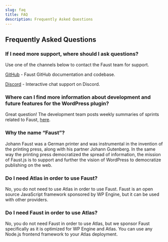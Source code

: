 ```yaml
---
slug: faq
title: FAQ
description: Frequently Asked Questions
---
```


## Frequently Asked Questions 

### If I need more support, where should I ask questions?

Use one of the channels below to contact the Faust team for support.

[GitHub](https://github.com/wpengine/faustjs) - Faust GitHub documentation and codebase.

[Discord](https://discord.gg/J2khkF9XYK) - Interactive chat support on Discord.

### Where can I find more information about development and future features for the WordPress plugin?

Great question! The development team posts weekly summaries of sprints related to Faust, [here](https://faustjs.org/blog). 

### Why the name “Faust”?

Johann Faust was a German printer and was instrumental in the invention of the printing press, along with his partner Johann Gutenberg. In the same way the printing press democratized the spread of information, the mission of Faust.js is to support and further the vision of WordPress to democratize publishing on the web. 

### Do I need Atlas in order to use Faust?

No, you do not need to use Atlas in order to use Faust. Faust is an open source JavaScript framework sponsored by WP Engine, but it can be used with other providers.

### Do I need Faust in order to use Atlas?

No, you do not need Faust in order to use Atlas, but we sponsor Faust specifically as it is optimized for WP Engine and Atlas. You can use any Node.js frontend framework to your Atlas deployment.